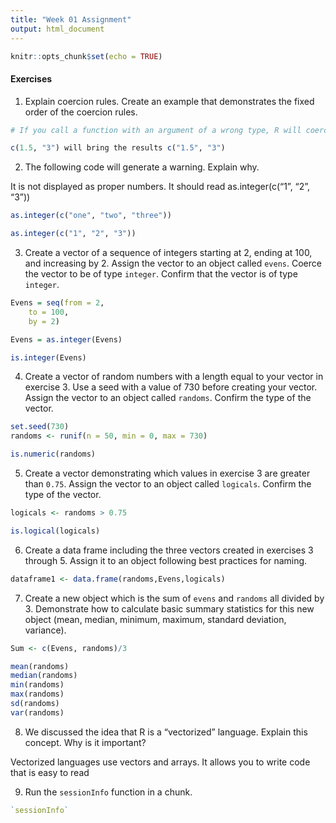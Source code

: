 ```yaml
---
title: "Week 01 Assignment"
output: html_document
---
```


```r
knitr::opts_chunk$set(echo = TRUE)
```

#### Exercises

1.  Explain coercion rules. Create an example that demonstrates the fixed order of the coercion rules.

```r
# If you call a function with an argument of a wrong type, R will coerce values to a different type so that the function will work.

c(1.5, "3") will bring the results c("1.5", "3")
```

2.  The following code will generate a warning. Explain why.

It is not displayed as proper numbers. It should read as.integer(c("1", "2", "3"))

```r
as.integer(c("one", "two", "three"))
```
```r
as.integer(c("1", "2", "3"))
```

3.  Create a vector of a sequence of integers starting at 2, ending at 100, and increasing by 2. Assign the vector to an object called `evens`. Coerce the vector to be of type `integer`. Confirm that the vector is of type `integer`.

```r
Evens = seq(from = 2, 
    to = 100, 
    by = 2) 


```

```r
Evens = as.integer(Evens)
```

```r
is.integer(Evens)
```


4.  Create a vector of random numbers with a length equal to your vector in exercise 3. Use a seed with a value of 730 before creating your vector. Assign the vector to an object called `randoms`. Confirm the type of the vector.

```r
set.seed(730)
randoms <- runif(n = 50, min = 0, max = 730) 

```
```r
is.numeric(randoms)
```


5.  Create a vector demonstrating which values in exercise 3 are greater than `0.75`. Assign the vector to an object called `logicals`. Confirm the type of the vector.

```r
logicals <- randoms > 0.75

``` 
```r
is.logical(logicals)
```

6.  Create a data frame including the three vectors created in exercises 3 through 5. Assign it to an object following best practices for naming.

```r
dataframe1 <- data.frame(randoms,Evens,logicals)

```

7.  Create a new object which is the sum of `evens` and `randoms` all divided by 3. Demonstrate how to calculate basic summary statistics for this new object (mean, median, minimum, maximum, standard deviation, variance).

```r

Sum <- c(Evens, randoms)/3


```

```r
mean(randoms)
median(randoms)
min(randoms)
max(randoms)
sd(randoms)
var(randoms)
```



8.  We discussed the idea that R is a "vectorized" language. Explain this concept. Why is it important?

Vectorized languages use vectors and arrays. It allows you to write code that is easy to read




9.  Run the `sessionInfo` function in a chunk.
```r
`sessionInfo`
```

